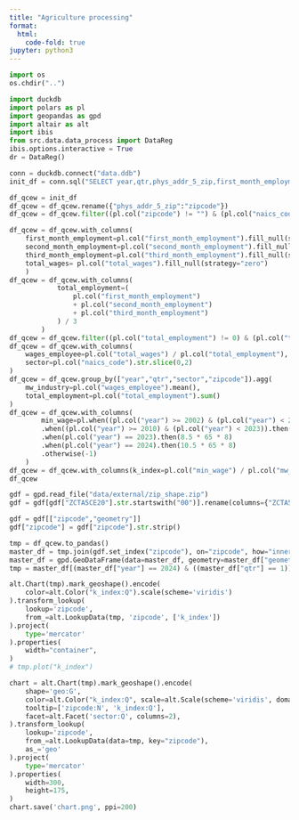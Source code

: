 ```yaml
---
title: "Agriculture processing"
format:
  html:
    code-fold: true
jupyter: python3
---
```


```python
import os
os.chdir("..")
```

```python
import duckdb
import polars as pl
import geopandas as gpd
import altair as alt
import ibis
from src.data.data_process import DataReg
ibis.options.interactive = True
dr = DataReg()
```

```python
conn = duckdb.connect("data.ddb")
init_df = conn.sql("SELECT year,qtr,phys_addr_5_zip,first_month_employment,total_wages,second_month_employment,third_month_employment,naics_code FROM qcewtable").pl()
```

```python
df_qcew = init_df
df_qcew = df_qcew.rename({"phys_addr_5_zip":"zipcode"})
df_qcew = df_qcew.filter((pl.col("zipcode") != "") & (pl.col("naics_code") != ""))

df_qcew = df_qcew.with_columns(
    first_month_employment=pl.col("first_month_employment").fill_null(strategy="zero"),
    second_month_employment=pl.col("second_month_employment").fill_null(strategy="zero"),
    third_month_employment=pl.col("third_month_employment").fill_null(strategy="zero"),
    total_wages= pl.col("total_wages").fill_null(strategy="zero")
    )
df_qcew = df_qcew.with_columns(
            total_employment=(
                pl.col("first_month_employment") 
                + pl.col("second_month_employment")
                + pl.col("third_month_employment")
            ) / 3
        )
df_qcew = df_qcew.filter((pl.col("total_employment") != 0) & (pl.col("total_wages") != 0) )
df_qcew = df_qcew.with_columns(
    wages_employee=pl.col("total_wages") / pl.col("total_employment"),
    sector=pl.col("naics_code").str.slice(0,2)
)
df_qcew = df_qcew.group_by(["year","qtr","sector","zipcode"]).agg(
    mw_industry=pl.col("wages_employee").mean(),
    total_employment=pl.col("total_employment").sum()
)
df_qcew = df_qcew.with_columns(
        min_wage=pl.when((pl.col("year") >= 2002) & (pl.col("year") < 2010)).then(5.15 * 65 * 8)
        .when((pl.col("year") >= 2010) & (pl.col("year") < 2023)).then(7.25 * 65 * 8)
        .when(pl.col("year") == 2023).then(8.5 * 65 * 8)
        .when(pl.col("year") == 2024).then(10.5 * 65 * 8)
        .otherwise(-1)
    )
df_qcew = df_qcew.with_columns(k_index=pl.col("min_wage") / pl.col("mw_industry"))
df_qcew
```

```python
gdf = gpd.read_file("data/external/zip_shape.zip")
gdf = gdf[gdf["ZCTA5CE20"].str.startswith("00")].rename(columns={"ZCTA5CE20":"zipcode"}).reset_index()
```

```python
gdf = gdf[["zipcode","geometry"]]
gdf["zipcode"] = gdf["zipcode"].str.strip()
```


```python
tmp = df_qcew.to_pandas()
master_df = tmp.join(gdf.set_index("zipcode"), on="zipcode", how="inner", validate="m:1").reset_index()
master_df = gpd.GeoDataFrame(data=master_df, geometry=master_df["geometry"])
tmp = master_df[(master_df["year"] == 2024) & ((master_df["qtr"] == 1))]
```

```python
alt.Chart(tmp).mark_geoshape().encode(
    color=alt.Color("k_index:Q").scale(scheme='viridis')
).transform_lookup(
    lookup='zipcode',
    from_=alt.LookupData(tmp, 'zipcode', ['k_index'])
).project(
    type='mercator'
).properties(
    width="container",
)
# tmp.plot("k_index")
```

```python
chart = alt.Chart(tmp).mark_geoshape().encode(
    shape='geo:G',
    color=alt.Color("k_index:Q", scale=alt.Scale(scheme='viridis', domain=[0, 1])),
    tooltip=['zipcode:N', 'k_index:Q'],
    facet=alt.Facet('sector:Q', columns=2),
).transform_lookup(
    lookup='zipcode',
    from_=alt.LookupData(data=tmp, key="zipcode"),
    as_='geo'
).project(
    type='mercator'
).properties(
    width=300,
    height=175,
)
chart.save('chart.png', ppi=200)
```
